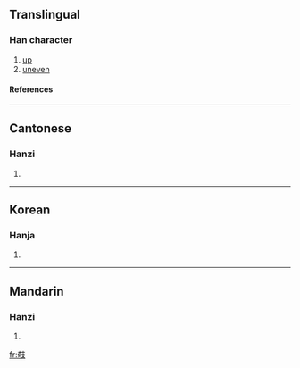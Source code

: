 ==Translingual==
===Han character===
{{Han char|rn=65|rad=支|as=08|sn=12|four=4464<sub>7</sub>|canj=大口十水 (KRJE)}}
# [[up]]
# [[uneven]]
====References====
{{Han ref|kx=0467.210|dkj=13086|dj=0815.190|hdz=21329.210|uh=6532|ud=25906|bh=D972|bd=55666}}

----
==Cantonese==
===Hanzi===
{{yue-hanzi|jyut=|y=kei1}}
# {{defn|Cantonese}}

----
==Korean==
===Hanja===
{{ko-hanja|hangeul=[[기]]|eumhun=|rv=gi|mr=ki|y=ki}}
# {{defn|Korean}}

----
==Mandarin==
===Hanzi===
{{cmn-hanzi|pin=[[qī]] (qi1)|wg=ch'i<sup>1</sup>}}
# {{defn|Mandarin}}

[[fr:攲]]